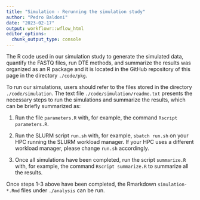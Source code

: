 ```yaml
---
title: "Simulation - Rerunning the simulation study"
author: "Pedro Baldoni"
date: "2023-02-17"
output: workflowr::wflow_html
editor_options:
  chunk_output_type: console
---
```


The R code used in our simulation study to generate the simulated data, quantify the FASTQ files, run DTE methods, and summarize the results was organized as an R package and it is located in the GitHub repository of this page in the directory `./code/pkg`.

To run our simulations, users should refer to the files stored in the directory `./code/simulation`. The text file `./code/simulation/readme.txt` presents the necessary steps to run the simulations and summarize the results, which can be briefly summarized as:

1. Run the file `parameters.R` with, for example, the command `Rscript parameters.R`.

2. Run the SLURM script `run.sh` with, for example, `sbatch run.sh` on your HPC running the SLURM workload manager. If your HPC uses a different workload manager, please change `run.sh` accordingly.

3. Once all simulations have been completed, run the script `summarize.R` with, for example, the command `Rscript summarize.R` to summarize all the results.

Once steps 1-3 above have been completed, the Rmarkdown `simulation-*.Rmd` files under `./analysis` can be run.
